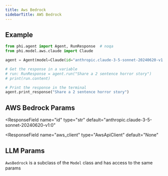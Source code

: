 ```yaml
---
title: Aws Bedrock
sidebarTitle: AWS Bedrock
---
```

## Example

<CodeGroup>

```python agent.py
from phi.agent import Agent, RunResponse  # noqa
from phi.model.aws.claude import Claude

agent = Agent(model=Claude(id="anthropic.claude-3-5-sonnet-20240620-v1:0"), markdown=True)

# Get the response in a variable
# run: RunResponse = agent.run("Share a 2 sentence horror story")
# print(run.content)

# Print the response in the terminal
agent.print_response("Share a 2 sentence horror story")

```

</CodeGroup>

## AWS Bedrock Params

<ResponseField name="name" type="str" default="AwsBedrock"></ResponseField>
<ResponseField
  name="id"
  type="str"
  default="anthropic.claude-3-5-sonnet-20240620-v1:0"
></ResponseField>
<ResponseField name="aws_region" type="str" default="None"></ResponseField>
<ResponseField name="aws_profile" type="str" default="None"></ResponseField>
<ResponseField
  name="aws_client"
  type="AwsApiClient"
  default="None"
></ResponseField>

## LLM Params

`AwsBedrock` is a subclass of the `Model` class and has access to the same params

<Snippet file="llm-base-reference.mdx" />
